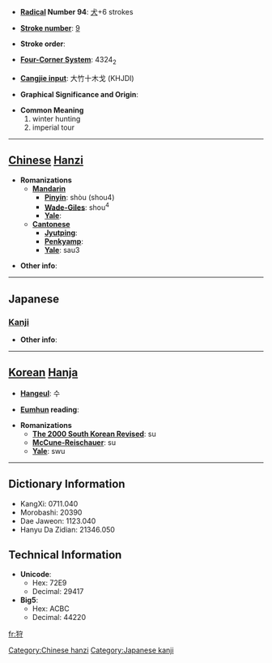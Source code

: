 * '''[[Wiktionary:Chinese radical index| Radical]] Number 94''': [[Wiktionary:Chinese radical index 犬|犬]]+6 strokes

* '''[[Wiktionary:Chinese total strokes index|Stroke number]]''': [[Wiktionary:Chinese total strokes index 9|9]]

* '''Stroke order''': 

* '''[[Wiktionary:Chinese four corner index|Four-Corner System]]''': 4324<sub>2</sub>

* '''[[Wiktionary:Chinese Cangjie index|Cangjie input]]''': 大竹十木戈 (KHJDI)

* '''Graphical Significance and Origin''': 

* '''Common Meaning'''
*#winter hunting
*# imperial tour


----

== [[Chinese]] [[Hanzi]] ==

* '''Romanizations'''
** '''[[Mandarin]]'''
*** '''[[Pinyin]]''': shòu (shou4)
*** '''[[Wade-Giles]]''': shou<sup>4</sup>
*** '''[[Yale]]''': 
** '''[[Cantonese]]'''
*** '''[[Jyutping]]''':
*** '''[[Penkyamp]]''': 
*** '''[[Yale]]''': sau3

* '''Other info''': 

----

==Japanese==
===[[Kanji]]===
{{kanji|on readings=[[しゅ]] (shu), [[しゅう]] (shū)|kun readings=[[かる]] (karu), [[かり]] (kari)}}

* '''Other info''':  

----

== [[Korean]] [[Hanja]] ==

* '''[[Hangeul]]''': 수

* '''[[Eumhun]] reading''': 

* '''Romanizations'''
** '''[[The 2000 South Korean Revised Romanization|The 2000 South Korean Revised]]''': su
** '''[[McCune-Reischauer]]''': su
** '''[[Yale]]''': swu

----

== Dictionary Information ==

* KangXi: 0711.040
* Morobashi: 20390
* Dae Jaweon: 1123.040
* Hanyu Da Zidian: 21346.050

== Technical Information ==

* '''Unicode''':
** Hex: 72E9
** Decimal: 29417
* '''Big5''':
** Hex: ACBC
** Decimal: 44220

[[Category:Chinese hanzi]]
[[Category:Japanese kanji]]

[[fr:狩]]